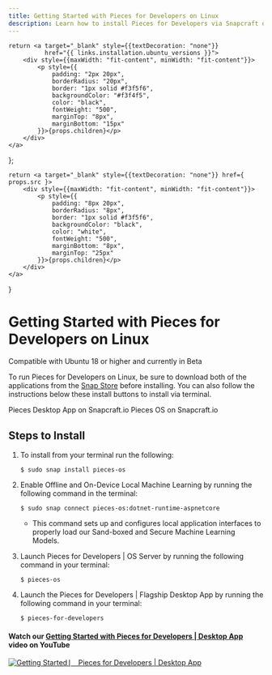 ```yaml
---
title: Getting Started with Pieces for Developers on Linux
description: Learn how to install Pieces for Developers via Snapcraft or by using Shell/Bash commands on your Linux distro.
---
```


    return <a target="_blank" style={{textDecoration: "none"}}
              href="{{ links.installation.ubuntu_versions }}">
        <div style={{maxWidth: "fit-content", minWidth: "fit-content"}}>
            <p style={{
                padding: "2px 20px",
                borderRadius: "20px",
                border: "1px solid #f3f5f6",
                backgroundColor: "#f3f4f5",
                color: "black",
                fontWeight: "500",
                marginTop: "8px",
                marginBottom: "15px"
            }}>{props.children}</p>
        </div>
    </a>
};

    return <a target="_blank" style={{textDecoration: "none"}} href={ props.src }>
        <div style={{maxWidth: "fit-content", minWidth: "fit-content"}}>
            <p style={{
                padding: "8px 20px",
                borderRadius: "8px",
                border: "1px solid #f3f5f6",
                backgroundColor: "black",
                color: "white",
                fontWeight: "500",
                marginBottom: "8px",
                marginTop: "25px"
            }}>{props.children}</p>
        </div>
    </a>
}

<link rel="canonical" href="https://docs.pieces.app/installation-getting-started/linux" />

# Getting Started with Pieces for Developers on Linux
<ReleasePill>Compatible with Ubuntu 18 or higher and currently in Beta</ReleasePill>

To run Pieces for Developers on Linux, be sure to download both of the applications from the <a target="_blank" href="https://snapcraft.io">Snap Store</a> before installing. You can also follow the instructions below these install buttons to install via terminal.

<InstallButton src="https://snapcraft.io/pieces-for-developers">Pieces Desktop App on Snapcraft.io</InstallButton>
<InstallButton src="https://snapcraft.io/pieces-os">Pieces OS on Snapcraft.io</InstallButton>

## Steps to Install

1. To install from your terminal run the following:
    ```shell
    $ sudo snap install pieces-os
    ```

2. Enable Offline and On-Device Local Machine Learning by running the following command in the terminal:
    ```shell
    $ sudo snap connect pieces-os:dotnet-runtime-aspnetcore
    ```

    - This command sets up and configures local application interfaces to properly load our Sand-boxed and Secure Machine Learning Models.

3. Launch Pieces for Developers | OS Server by running the following command in your terminal:
    ```shell
    $ pieces-os
    ```

4. Launch the Pieces for Developers | Flagship Desktop App by running the following command in your terminal:
    ```shell
    $ pieces-for-developers
    ```

#### Watch our <a target="_blank" href="{{ links.videos.getting_started_desktop }}">Getting Started with Pieces for Developers | Desktop App</a> video on YouTube

[![Getting Started ⎸ Pieces for Developers | Desktop App](https://storage.googleapis.com/pieces_static_resources/pfd_wiki/MEET_PIECES.png)](https://youtu.be/bczfW9wk8Bo)
